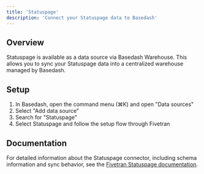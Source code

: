```yaml
---
title: 'Statuspage'
description: 'Connect your Statuspage data to Basedash'
---
```


## Overview

Statuspage is available as a data source via Basedash Warehouse. This allows you to sync your Statuspage data into a centralized warehouse managed by Basedash.

## Setup

1. In Basedash, open the command menu (⌘K) and open "Data sources"
2. Select "Add data source"
3. Search for "Statuspage"
4. Select Statuspage and follow the setup flow through Fivetran

## Documentation

For detailed information about the Statuspage connector, including schema information and sync behavior, see the [Fivetran Statuspage documentation](https://fivetran.com/docs/connectors/applications/statuspage).
